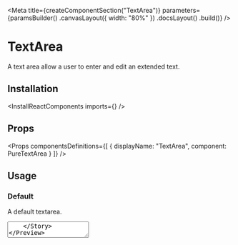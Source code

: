 
<Meta
    title={createComponentSection("TextArea")}
    parameters={paramsBuilder()
        .canvasLayout({ width: "80%" })
        .docsLayout(<ReactComponentsLayout semanticPath="/addons/text-area" />)
        .build()}
/>

# TextArea

A text area allow a user to enter and edit an extended text.

## Installation

<InstallReactComponents imports={<Imports />} />

## Props

<HocWarning componentName="TextArea" semanticPath="/addons/text-area" />

<Props
    componentsDefinitions={[
        { displayName: "TextArea", component: PureTextArea }
    ]}
/>

## Usage

### Default

A default textarea.

<Preview>
    <Story name="default">
        <TextArea />
    </Story>
</Preview>

### Value

A textarea can have an value.

<Preview>
    <Story name="value">
        <TextArea value="If two pieces of the same type of metal touch in space they will permanently bond." />
    </Story>
</Preview>

### Focused

A textarea can show a user is currently interacting with it.

<Preview>
    <Story name="focused">
        <TextArea focused placeholder="Tell us more..." />
    </Story>
</Preview>

### Disabled

A textarea can be disabled.

<Preview>
    <Story name="disabled">
        <TextArea disabled placeholder="Tell us more..." />
    </Story>
</Preview>

### Readonly

A textarea can be readonly.

<Preview>
    <Story name="readonly">
        <TextArea readOnly value="If two pieces of the same type of metal touch in space they will permanently bond." />
    </Story>
</Preview>

### Fluid

An textarea can take the width of its container.

<Preview>
    <Story name="fluid">
        <TextArea fluid placeholder="Tell us more..." />
    </Story>
</Preview>

### Size

A textarea can vary in size.

Can be set to: `"small"`, `"large"` or omitted.

<Preview>
    <Story name="size">
        <div className="flex items-end items-space-between">
            <TextArea size="small" placeholder="Tell us more..." fluid />
            <TextArea placeholder="Tell us more..." fluid />
            <TextArea size="large" placeholder="Tell us more..." fluid />
        </div>
    </Story>
</Preview>

### Rows

A textarea can have a default number of rows.

<Preview>
    <Story name="rows">
        <TextArea rows={6} placeholder="Tell us more..." />
    </Story>
</Preview>

### Error

A textarea can show that the data contains errors.

<Preview>
    <Story name="error">
        <TextArea error placeholder="Tell us more..." />
    </Story>
</Preview>

### Transparent

A textarea can be transparent.

<Preview>
    <Story name="transparent">
        <TextArea transparent placeholder="Tell us more..." />
    </Story>
</Preview>

<Story
    name="autofocus"
    parameters={paramsBuilder()
        .excludeFromDocs()
        .build()}
>
    <div className="flex items-space-between">
        <TextArea autofocus placeholder="Tell us more..." />
        <TextArea autofocus disabled placeholder="Tell us more..." />
    </div>
</Story>

<Story
    name="autofocus delay"
    parameters={paramsBuilder()
        .excludeFromDocs()
        .build()}
>
    <div className="flex items-space-between">
        <TextArea autofocus autofocusDelay={500} placeholder="Tell us more..." />
        <TextArea autofocus disabled autofocusDelay={500} placeholder="Tell us more..." />
    </div>
</Story>

<Story
    name="ref"
    parameters={paramsBuilder()
        .excludeFromDocs()
        .build()}
>
    <RefLogger component={<TextArea />} />
</Story>

## API

A few [API functions are available for a text area component](https://developer.mozilla.org/en-US/docs/Web/API/HTMLTextAreaElement#Methods). To use an API, first get a [ref](https://reactjs.org/docs/refs-and-the-dom.html) on the text input component, then call the API function.

Here's an example for the `focus` function:

```jsx dark
function MyComponent() {
    const ref = useRef();

    return (
        <div onFocus={() => { ref.focus(); }}>
            <TextArea ref={ref} />
        </div>
    );
}
```
